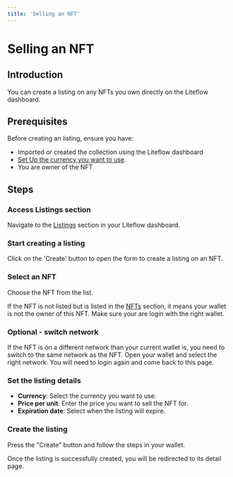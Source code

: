 ```yaml
---
title: 'Selling an NFT'
---
```



# Selling an NFT

## Introduction

You can create a listing on any NFTs you own directly on the Liteflow dashboard.

## Prerequisites

Before creating an listing, ensure you have:

- Imported or created the collection using the Liteflow dashboard
- [Set Up the currency you want to use](./setup-currencies).
- You are owner of the NFT

## Steps

<Steps>

### Access Listings section

Navigate to the [Listings](https://dashboard.liteflow.com/listings) section in your Liteflow dashboard.

### Start creating a listing

Click on the 'Create' button to open the form to create a listing on an NFT.

### Select an NFT

Choose the NFT from the list.

If the NFT is not listed but is listed in the [NFTs](https://dashboard.liteflow.com/nfts) section, it means your wallet is not the owner of this NFT. Make sure your are login with the right wallet.

### Optional - switch network

If the NFT is on a different network than your current wallet is, you need to switch to the same network as the NFT. Open your wallet and select the right network. You will need to login again and come back to this page.

### Set the listing details

- **Currency**: Select the currency you want to use.
- **Price per unit**: Enter the price you want to sell the NFT for.
- **Expiration date**: Select when the listing will expire.

### Create the listing

Press the "Create" button and follow the steps in your wallet.

Once the listing is successfully created, you will be redirected to its detail page.

</Steps>
